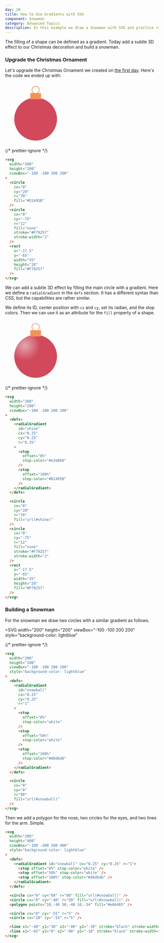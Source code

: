 ```yaml
---
day: 20
title: How to Use Gradients with SVG
component: Snowman
category: Advanced Topics
description: In this example we draw a Snowman with SVG and practice radial gradients.
---
```



The filling of a shape can be defined as a gradient. Today add a subtle 3D effect to our Christmas decoration and build a snowman.

<Prerequisite slug="basic-shapes" />

### Upgrade the Christmas Ornament

Let's upgrade the Christmas Ornament we created on [the first day](/svg/basic-shapes). Here's the code we ended up with:

<Example>

<SVG width="200" height="200" viewBox="-100 -100 200 200">
  <Circle cx="0" cy="20" r="70" fill="#D1495B" data-element-id="circle-1" />
  <Circle
    cx="0"
    cy="-75"
    r="12"
    fill="none"
    stroke="#F79257"
    stroke-width="2"
    data-element-id="circle-2"
  />
  <Rect
    x="-17.5"
    y="-65"
    width="35"
    height="20"
    fill="#F79257"
    data-element-id="rect-1"
  />
</SVG>

{/* prettier-ignore */}
```html
<svg 
  width="200"
  height="200"
  viewBox="-100 -100 200 200"
>
  <circle 
    cx="0"
    cy="20"
    r="70"
    fill="#D1495B" 
  />
  <circle
    cx="0"
    cy="-75"
    r="12"
    fill="none"
    stroke="#F79257"
    stroke-width="2"
  />
  <rect
    x="-17.5"
    y="-65"
    width="35"
    height="20"
    fill="#F79257" 
  />
</svg>
```

</Example>

We can add a subtle 3D effect by filling the main circle with a gradient. Here we define a `radialGradient` in the `defs` section. It has a different syntax than CSS, but the capabilities are rather similar.

We define its ID, center position with `cx` and `cy`, set its radian, and the stop colors. Then we can use it as an attribute for the `fill` property of a shape.

<Example>

<SVG width="200" height="200" viewBox="-100 -100 200 200">
  <defs>
    <radialGradient id="shine" cx="0.25" cy="0.25" r="0.35">
      <stop offset="0%" stop-color="#e3a8b0" />
      <stop offset="100%" stop-color="#D1495B" />
    </radialGradient>
  </defs>

  <Circle cx="0" cy="20" r="70" fill="url(#shine)" data-element-id="circle-1" />
  <Circle
    cx="0"
    cy="-75"
    r="12"
    fill="none"
    stroke="#F79257"
    stroke-width="2"
    data-element-id="circle-2"
  />
  <Rect x="-17.5" y="-65" width="35" height="20" fill="#F79257" data-element-id="rect-1" />
</SVG>

{/* prettier-ignore */}
```html ins={6-22, 28 } /shine/
<svg
  width="200"
  height="200"
  viewBox="-100 -100 200 200"
>
  <defs>
    <radialGradient 
      id="shine" 
      cx="0.25" 
      cy="0.25" 
      r="0.35"
    >
      <stop 
        offset="0%" 
        stop-color="#e3a8b0" 
      />
      <stop 
        offset="100%" 
        stop-color="#D1495B" 
      />
    </radialGradient>
  </defs>

  <circle 
    cx="0"
    cy="20"
    r="70"
    fill="url(#shine)" 
  />
  <circle
    cx="0"
    cy="-75"
    r="12"
    fill="none"
    stroke="#F79257"
    stroke-width="2"
  />
  <rect 
    x="-17.5" 
    y="-65"
    width="35"
    height="20"
    fill="#F79257" 
  />
</svg>
```

</Example>

### Building a Snowman

For the snowman we draw two circles with a similar gradient as follows.

<Example>

<SVG
  width="200"
  height="200"
  viewBox="-100 -100 200 200"
  style="background-color: lightblue"
>
  <defs>
    <radialGradient id="snowball0" cx="0.25" cy="0.25" r="1">
      <stop offset="0%" stop-color="white" />
      <stop offset="50%" stop-color="white" />
      <stop offset="100%" stop-color="#d6d6d6" />
    </radialGradient>
  </defs>
  <Circle
    cx="0"
    cy="0"
    r="80"
    fill="url(#snowball0)"
    data-element-id="circle-1"
  />
</SVG>

{/* prettier-ignore */}
```html
<svg
  width="200"
  height="200"
  viewBox="-100 -100 200 200"
  style="background-color: lightblue"
>
  <defs>
    <radialGradient 
      id="snowball" 
      cx="0.25" 
      cy="0.25" 
      r="1"
    >
      <stop 
        offset="0%" 
        stop-color="white"
      />
      <stop 
        offset="50%" 
        stop-color="white" 
      />
      <stop 
        offset="100%" 
        stop-color="#d6d6d6" 
      />
    </radialGradient>
  </defs>

  <circle 
    cx="0" 
    cy="0" 
    r="80" 
    fill="url(#snowball)" 
  />
</svg>
```

</Example>

Then we add a polygon for the nose, two circles for the eyes, and two lines for the arm. Simple.

<Final>

```html
<svg
  width="200"
  height="400"
  viewBox="-100 -200 200 400"
  style="background-color: lightblue"
>
  <defs>
    <radialGradient id="snowball" cx="0.25" cy="0.25" r="1">
      <stop offset="0%" stop-color="white" />
      <stop offset="50%" stop-color="white" />
      <stop offset="100%" stop-color="#d6d6d6" />
    </radialGradient>
  </defs>

  <circle cx="0" cy="60" r="80" fill="url(#snowball)" />
  <circle cx="0" cy="-40" r="50" fill="url(#snowball)" />
  <polygon points="10,-46 50,-40 10,-34" fill="#e66465" />

  <circle cx="0" cy="-55" r="5" />
  <circle cx="20" cy="-55" r="5" />

  <line x1="-40" y1="30" x2="-90" y2="-30" stroke="black" stroke-width="5" />
  <line x1="-65" y1="0" x2="-90" y2="-10" stroke="black" stroke-width="5" />
</svg>
```

</Final>

